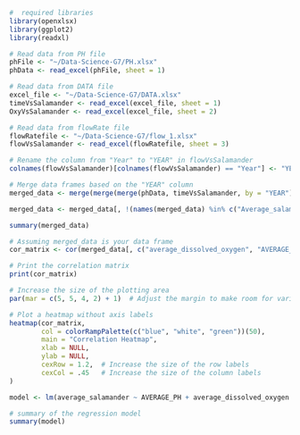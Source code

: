 ```r

#  required libraries
library(openxlsx)
library(ggplot2)
library(readxl)

# Read data from PH file
phFile <- "~/Data-Science-G7/PH.xlsx"
phData <- read_excel(phFile, sheet = 1)

# Read data from DATA file
excel_file <- "~/Data-Science-G7/DATA.xlsx"
timeVsSalamander <- read_excel(excel_file, sheet = 1)
OxyVsSalamander <- read_excel(excel_file, sheet = 2)

# Read data from flowRate file
flowRatefile <- "~/Data-Science-G7/flow_1.xlsx"
flowVsSalamander <- read_excel(flowRatefile, sheet = 3)

# Rename the column from "Year" to "YEAR" in flowVsSalamander
colnames(flowVsSalamander)[colnames(flowVsSalamander) == "Year"] <- "YEAR"

# Merge data frames based on the "YEAR" column
merged_data <- merge(merge(merge(phData, timeVsSalamander, by = "YEAR"), OxyVsSalamander, by = c("YEAR", "average_salamander")), flowVsSalamander, by = "YEAR")

merged_data <- merged_data[, !(names(merged_data) %in% c("Average_salamander_count"))]

summary(merged_data)
```

```r
# Assuming merged_data is your data frame
cor_matrix <- cor(merged_data[, c("average_dissolved_oxygen", "AVERAGE_PH", "average_salamander", "Average_flow")])

# Print the correlation matrix
print(cor_matrix)

# Increase the size of the plotting area
par(mar = c(5, 5, 4, 2) + 1)  # Adjust the margin to make room for variable names

# Plot a heatmap without axis labels
heatmap(cor_matrix, 
        col = colorRampPalette(c("blue", "white", "green"))(50), 
        main = "Correlation Heatmap",
        xlab = NULL,
        ylab = NULL,
        cexRow = 1.2,  # Increase the size of the row labels
        cexCol = .45   # Increase the size of the column labels
)

```
```r

model <- lm(average_salamander ~ AVERAGE_PH + average_dissolved_oxygen + Average_flow, data = merged_data)

# summary of the regression model
summary(model)

```

